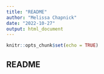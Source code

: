 ```yaml
---
title: "README"
author: "Melissa Chapnick"
date: "2022-10-27"
output: html_document
---
```


```r
knitr::opts_chunk$set(echo = TRUE)
```

## README

